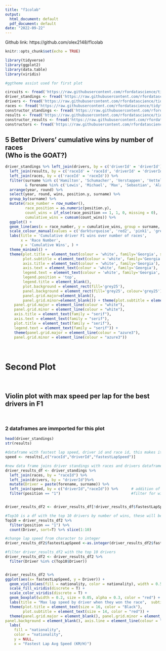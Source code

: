 ```yaml
---
title: "f1colab"
output:
  html_document: default
  pdf_document: default
date: "2022-09-22"
---
```


Github link: https://github.com/olex2148/f1colab

```r
knitr::opts_chunk$set(echo = TRUE)

```

```r

library(tidyverse)
library(ggplot2)
library(data.table)
library(viridis)

#ggtheme assist used for first plot
```

```r

circuits <- fread('https://raw.githubusercontent.com/rfordatascience/tidytuesday/master/data/2021/2021-09-07/circuits.csv')
driver_standings <- fread('https://raw.githubusercontent.com/rfordatascience/tidytuesday/master/data/2021/2021-09-07/driver_standings.csv')
drivers <- fread('https://raw.githubusercontent.com/rfordatascience/tidytuesday/master/data/2021/2021-09-07/drivers.csv')
races <- fread('https://raw.githubusercontent.com/rfordatascience/tidytuesday/master/data/2021/2021-09-07/races.csv')
constructor_standings <- fread('https://raw.githubusercontent.com/rfordatascience/tidytuesday/master/data/2021/2021-09-07/constructor_standings.csv')
results <- fread('https://raw.githubusercontent.com/rfordatascience/tidytuesday/master/data/2021/2021-09-07/results.csv')
constructor_results <- fread('https://raw.githubusercontent.com/rfordatascience/tidytuesday/master/data/2021/2021-09-07/constructor_results.csv')
constructors <- fread('https://raw.githubusercontent.com/rfordatascience/tidytuesday/master/data/2021/2021-09-07/constructors.csv')


```

## 5 Better Drivers' cumulative wins by number of races <br> (Who is the GOAT?) 





```r

driver_standings %>% left_join(drivers, by = c('driverId' = 'driverId')) %>%    # Join to unite names and points
  left_join(results, by = c('raceId' = 'raceId', 'driverId' = 'driverId')) %>%  # Driver position, not in the standing, but the races
  left_join(races, by = c('raceId' = 'raceId')) %>%                             # Join to get number of races drivers have been in
  filter(surname %in% c('Hamilton', 'Schumacher', 'Verstappen', 'Vettel', 'Prost')
         & forename %in% c('Lewis', 'Michael', 'Max', 'Sebastian', 'Alain'))%>% # Take out the five drivers of interest, 2 conditions because e.g. families race
  arrange(year, round) %>%                                                      # Order by year and then round so the races are in chronological order
  select(year, round, wins, position.y, surname) %>%                            # Picking relevant columns (race position)
  group_by(surname) %>%                                                         # Enables different counting of races for each driver instead of total races
  mutate(race_number = row_number(),                                            # calculate the race number of each drivers career by counting row number for each driver
         race_position = as.numeric(position.y),                                # change race position to numeric, was character
         count_wins = if_else(race_position == 1, 1, 0, missing = 0),           # Keep track of each win
         cumulative_wins = cumsum(count_wins)) %>%                              # Sum up the total number of wins
  ggplot() +                                                                    # ggplot Theme Assist :^)
  geom_line(aes(x = race_number, y = cumulative_wins, group = surname, colour = surname), size = 1.5) +
  scale_colour_manual(values = c('darkturquoise', 'red2', 'pink1', 'green3', 'yellow3')) +
  labs(title = 'Cumulative driver F1 wins over number of races',
       x = 'Race Number',
       y = 'Cumulative Wins', ) +
  theme_minimal() +
  theme(plot.title = element_text(colour = 'white', family='Georgia', size = 16, hjust = 0.5),
        plot.subtitle = element_text(colour = 'white', family='Georgia', size = 14),
        axis.title = element_text(colour = 'white', family='Georgia'),
        axis.text = element_text(colour = 'white', family='Georgia'),
        legend.text = element_text(colour = 'white', family='Georgia', size=12),
        legend.position = 'top',
        legend.title = element_blank(),
        plot.background = element_rect(fill='grey25'),
        panel.background = element_rect(fill='grey25', colour='grey25'),
        panel.grid.major=element_blank(),
        panel.grid.minor=element_blank()) + theme(plot.subtitle = element_text(family = "serif"),
    panel.grid.major = element_line(colour = "white"),
    panel.grid.minor = element_line(colour = "white"),
    axis.title = element_text(family = "serif"),
    axis.text = element_text(family = "serif"),
    plot.title = element_text(family = "serif"),
    legend.text = element_text(family = "serif")) +
    theme(panel.grid.major = element_line(colour = "azure3"),
    panel.grid.minor = element_line(colour = "azure3"))


```

<br>

# Second Plot

<br>

##  Violin plot with max speed per lap for the best drivers in F1

<br>

### 2 dataframes are immported for this plot

```r
head(driver_standings)
str(results)

```




```r
#dataframe with fastest lap speed, driver id and race id, this makes it earsier to add fastest lap to dataframes later
speed <- results[,c("raceId","driverId","fastestLapSpeed")]

#new data frame joins driver standings with races and drivers dataframes 
driver_results_df <- driver_standings %>%                                                
  left_join(races, by = "raceId") %>%
  left_join(drivers, by = "driverId")%>%  
  mutate(Driver = paste(forename, surname)) %>%
  left_join(speed, by = c("driverId","raceId")) %>%      # addition of speed data frame has 
  filter(position == "1")                                #filter for winner of race, this means we only plot for the races where the driver won


driver_results_df2 <- driver_results_df[!driver_results_df$fastestLapSpeed == "\\N", ]   #remove "\\N" this is NA equivalent

#Top10 is a df with the top 10 drivers by number of wins, these will be the only drivers included in the plot
Top10 = driver_results_df2 %>% 
  filter(position == "1") %>%
  count(Driver, sort=T) %>% slice(1:10)

#change lap speed from character to integer
driver_results_df2$fastestLapSpeed <-as.integer(driver_results_df2$fastestLapSpeed)

#filter driver_results_df2 with the top 10 drivers
driver_results_df2 <- driver_results_df2 %>%
  filter(Driver %in% c(Top10$Driver))


driver_results_df2 %>% 
ggplot(aes(x= fastestLapSpeed, y = Driver)) +
  geom_violin(aes(fill = nationality, color = nationality), width = 0.5, size = 0.1) +
  scale_fill_viridis(discrete = T) +
  scale_color_viridis(discrete = T) +
  geom_boxplot(width = 0.2, size = 0.05, alpha = 0.3, color = "red") +
  labs(title = "Max lap speed by driver when they won the race",  subtitle = "2010-2021" ) +
  theme(plot.title = element_text(size = 16, color = "Black"),
        plot.subtitle = element_text(size = 14, color = "red")) +
  theme(panel.grid.major = element_blank(), panel.grid.minor = element_blank(),
panel.background = element_blank(), axis.line = element_line(colour = "black")) + 
  labs(
    fill = "nationality", 
    color = "nationality",
    y = NULL,
    x = "Fastest Lap Avg Speed (KM/H)") 
```




